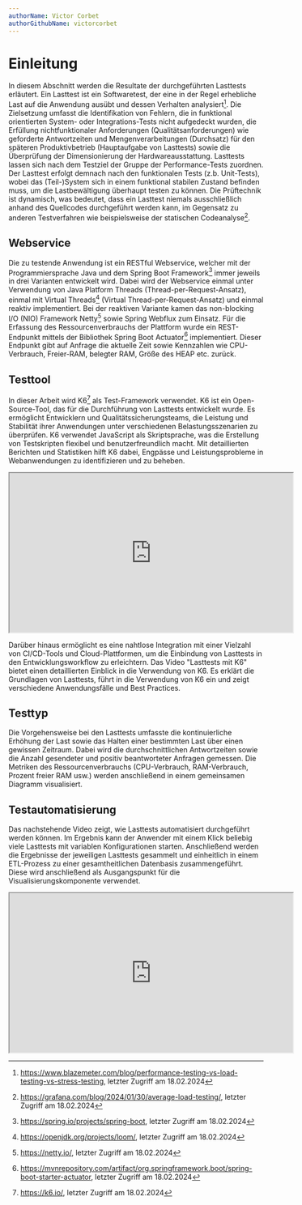 ```yaml
---
authorName: Victor Corbet
authorGithubName: victorcorbet
---
```


# Einleitung

In diesem Abschnitt werden die Resultate der durchgeführten Lasttests erläutert.
Ein Lasttest ist ein Softwaretest, der eine in der Regel erhebliche Last auf die Anwendung
ausübt und dessen Verhalten analysiert[^1]. Die Zielsetzung umfasst die Identifikation von Fehlern,
die in funktional orientierten System- oder Integrations-Tests nicht aufgedeckt wurden,
die Erfüllung nichtfunktionaler Anforderungen (Qualitätsanforderungen) wie geforderte Antwortzeiten
und Mengenverarbeitungen (Durchsatz) für den späteren Produktivbetrieb (Hauptaufgabe von Lasttests)
sowie die Überprüfung der Dimensionierung der Hardwareausstattung. Lasttests lassen sich nach dem
Testziel der Gruppe der Performance-Tests zuordnen. Der Lasttest erfolgt demnach nach den funktionalen Tests
(z.b. Unit-Tests), wobei das (Teil-)System sich in einem funktional stabilen Zustand befinden muss,
um die Lastbewältigung überhaupt testen zu können. Die Prüftechnik ist dynamisch, was bedeutet, dass
ein Lasttest niemals ausschließlich anhand des Quellcodes durchgeführt werden kann, im Gegensatz zu
anderen Testverfahren wie beispielsweise der statischen Codeanalyse[^2].

## Webservice 

Die zu testende Anwendung ist ein RESTful Webservice, welcher mit der Programmiersprache
Java und dem Spring Boot Framework[^3] immer jeweils in drei Varianten entwickelt wird.
Dabei wird der Webservice einmal unter Verwendung von Java Platform Threads (Thread-per-Request-Ansatz),
einmal mit Virtual Threads[^4] (Virtual Thread-per-Request-Ansatz) und einmal reaktiv implementiert.
Bei der reaktiven Variante kamen das non-blocking I/O (NIO) Framework Netty[^5] sowie Spring Webflux zum Einsatz.
Für die Erfassung des Ressourcenverbrauchs der Plattform wurde ein REST-Endpunkt mittels der Bibliothek
Spring Boot Actuator[^6] implementiert. Dieser Endpunkt gibt auf Anfrage die aktuelle Zeit sowie Kennzahlen
wie CPU-Verbrauch, Freier-RAM, belegter RAM, Größe des HEAP etc. zurück.

## Testtool

In dieser Arbeit wird K6[^7] als Test-Framework verwendet. K6 ist ein Open-Source-Tool, das für
die Durchführung von Lasttests entwickelt wurde. Es ermöglicht Entwicklern und Qualitätssicherungsteams,
die Leistung und Stabilität ihrer Anwendungen unter verschiedenen Belastungsszenarien zu überprüfen.
K6 verwendet JavaScript als Skriptsprache, was die Erstellung von Testskripten flexibel und
benutzerfreundlich macht. Mit detaillierten Berichten und Statistiken hilft K6 dabei, Engpässe
und Leistungsprobleme in Webanwendungen zu identifizieren und zu beheben.

<div className="box-center">
  <iframe
    width="560"
    height="315"
    src="https://www.youtube-nocookie.com/embed/s5lbAQQ5QT8?si=DTSZd3UiECJ0_l8L"
    title="YouTube video player"
    allow="accelerometer; autoplay; clipboard-write; encrypted-media; gyroscope; picture-in-picture; web-share"
    allowFullScreen
  ></iframe>
</div>

Darüber hinaus ermöglicht es eine nahtlose Integration mit einer Vielzahl von CI/CD-Tools und Cloud-Plattformen,
um die Einbindung von Lasttests in den Entwicklungsworkflow zu erleichtern.
Das Video "Lasttests mit K6" bietet einen detaillierten Einblick in die Verwendung von K6.
Es erklärt die Grundlagen von Lasttests, führt in die Verwendung von K6 ein und zeigt verschiedene
Anwendungsfälle und Best Practices.

## Testtyp

Die Vorgehensweise bei den Lasttests umfasste die kontinuierliche Erhöhung der Last sowie das Halten
einer bestimmten Last über einen gewissen Zeitraum. Dabei wird die durchschnittlichen Antwortzeiten
sowie die Anzahl gesendeter und positiv beantworteter Anfragen gemessen. Die Metriken des Ressourcenverbrauchs
(CPU-Verbrauch, RAM-Verbrauch, Prozent freier RAM usw.) werden anschließend in einem gemeinsamen Diagramm visualisiert.

## Testautomatisierung

Das nachstehende Video zeigt, wie Lasttests automatisiert durchgeführt werden können.
Im Ergebnis kann der Anwender mit einem Klick beliebig viele Lasttests mit variablen Konfigurationen starten.
Anschließend werden die Ergebnisse der jeweiligen Lasttests gesammelt und einheitlich in einem ETL-Prozess
zu einer gesamtheitlichen Datenbasis zusammengeführt. Diese wird anschließend als Ausgangspunkt
für die Visualisierungskomponente verwendet.

<div className="box-center">
  <iframe
    width="560"
    height="315"
    src="https://www.youtube-nocookie.com/embed/GWeBcuWO7lQ?si=DpMHVI8ER2vN1vvF"
    title="YouTube video player"
    allow="accelerometer; autoplay; clipboard-write; encrypted-media; gyroscope; picture-in-picture; web-share"
    allowFullScreen
  ></iframe>
</div>


[^1]: https://www.blazemeter.com/blog/performance-testing-vs-load-testing-vs-stress-testing, letzter Zugriff am 18.02.2024
[^2]: https://grafana.com/blog/2024/01/30/average-load-testing/, letzter Zugriff am 18.02.2024
[^3]: https://spring.io/projects/spring-boot, letzter Zugriff am 18.02.2024
[^4]: https://openjdk.org/projects/loom/, letzter Zugriff am 18.02.2024
[^5]: https://netty.io/, letzter Zugriff am 18.02.2024
[^6]: https://mvnrepository.com/artifact/org.springframework.boot/spring-boot-starter-actuator, letzter Zugriff am 18.02.2024
[^7]: https://k6.io/, letzter Zugriff am 18.02.2024